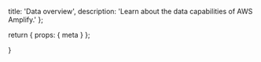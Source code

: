   title: 'Data overview',
  description:
    'Learn about the data capabilities of AWS Amplify.'
};

  return {
    props: {
      meta
    }
  };

}
